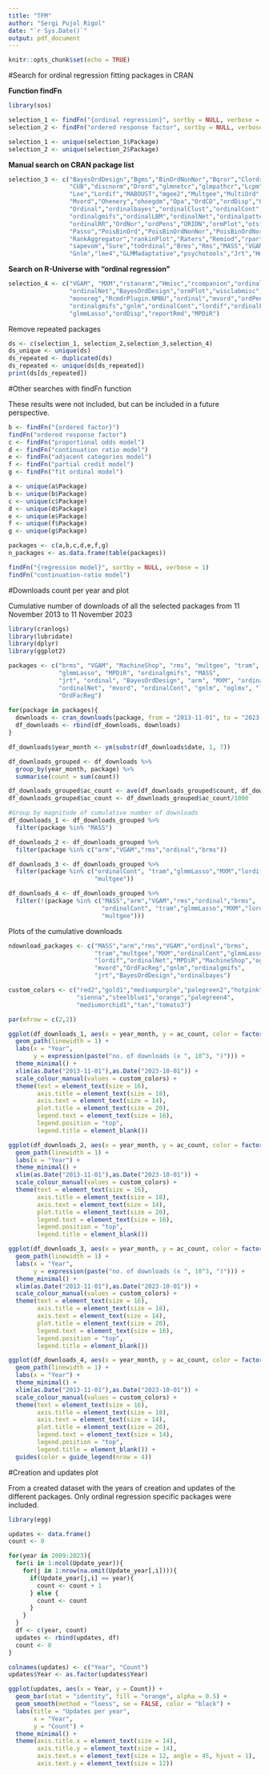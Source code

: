 ---
title: "TFM"
author: "Sergi Pujol Rigol"
date: "`r Sys.Date()`"
output: pdf_document
---

```{r, include=FALSE}
knitr::opts_chunk$set(echo = TRUE)
```

#Search for ordinal regression fitting packages in CRAN 

**Function findFn**

```{r}
library(sos)

selection_1 <- findFn("{ordinal regression}", sortby = NULL, verbose = 1)
selection_2 <- findFn("ordered response factor", sortby = NULL, verbose = 1)

selection_1 <- unique(selection_1$Package)
selection_2 <- unique(selection_2$Package)
```

**Manual search on CRAN package list**

```{r}
selection_3 <- c("BayesOrdDesign","Bgms","BinOrdNonNor","Bqror","Clordr","Crov",
                 "CUB","discnorm","Drord","glmnetcr","glmpathcr","Lcpm","Lmmot",
                 "Loe","Lordif","MABOUST","mgee2","Multgee","MultiOrd","MultOrdRS",
                 "Mvord","Ohenery","ohoegdm","Opa","OrdCD","ordDisp","Ordgam",
                 "Ordinal","ordinalbayes","ordinalClust","ordinalCont","ordinalForest",
                 "ordinalgmifs","ordinalLBM","ordinalNet","ordinalpattern",
                 "ordinalRR","OrdNor","ordPens","ORION","ormPlot","otsfeatures",
                 "Passo","PoisBinOrd","PoisBinOrdNonNor","PoisBinOrdNor",
                 "RankAggregator","rankinPlot","Raters","Remiod","rpartScore",
                 "sapevom","Sure","toOrdinal","Brms","Rms","MASS","VGAM","MXM",
                 "Gnlm","lme4","GLMMadaptative","psychotools","Jrt","Hmisc","Splus2R")
```

**Search on R-Universe with "ordinal regression"**

```{r}
selection_4 <- c("VGAM", "MXM","rstanarm","Hmisc","rcompanion","ordinalbayes",
                 "ordinalNet","BayesOrdDesign","ormPlot","wisclabmisc",
                 "monoreg","RcmdrPlugin.NMBU","ordinal","mvord","ordPens",
                 "ordinalgmifs","gnlm","ordinalCont","lordif","ordinalForest",
                 "glmmLasso","ordDisp","reportRmd","MPDiR")
```

Remove repeated packages

```{r}
ds <- c(selection_1, selection_2,selection_3,selection_4)
ds_unique <- unique(ds)
ds_repeated <- duplicated(ds)
ds_repeated <- unique(ds[ds_repeated])
print(ds[ds_repeated])
```

#Other searches with findFn function

These results were not included, but can be included in a future perspective.

```{r}
b <- findFn("{ordered factor}")
findFn("ordered response factor")
c <- findFn("proportional odds model")
d <- findFn("continuation ratio model")
e <- findFn("adjacent categories model")
f <- findFn("partial credit model")
g <- findFn("fit ordinal model")

a <- unique(a$Package)
b <- unique(b$Package)
c <- unique(c$Package)
d <- unique(d$Package)
e <- unique(e$Package)
f <- unique(f$Package)
g <- unique(g$Package)

packages <- c(a,b,c,d,e,f,g)
n_packages <- as.data.frame(table(packages))

findFn("{regression model}", sortby = NULL, verbose = 1)
findFn("continuation-ratio model")
```

#Downloads count per year and plot

Cumulative number of downloads of all the selected packages from 11 November 2013 to 11 November 2023

```{r}
library(cranlogs)
library(lubridate)
library(dplyr)
library(ggplot2)

packages <- c("brms", "VGAM", "MachineShop", "rms", "multgee", "tram", 
              "glmmLasso", "MPDiR", "ordinalgmifs", "MASS", 
              "jrt", "ordinal", "BayesOrdDesign", "arm", "MXM", "ordinalbayes",
              "ordinalNet", "mvord", "ordinalCont", "gnlm", "oglmx", "lordif",
              "OrdFacReg")
  
for(package in packages){
  downloads <- cran_downloads(package, from = "2013-11-01", to = "2023-11-01")
  df_downloads <- rbind(df_downloads, downloads)
}

df_downloads$year_month <- ym(substr(df_downloads$date, 1, 7))

df_downloads_grouped <- df_downloads %>%
  group_by(year_month, package) %>%
  summarise(count = sum(count))

df_downloads_grouped$ac_count <- ave(df_downloads_grouped$count, df_downloads_grouped$package, FUN = cumsum)
df_downloads_grouped$ac_count <- df_downloads_grouped$ac_count/1000

#Group by magnitude of cumulative number of downloads
df_downloads_1 <- df_downloads_grouped %>%
  filter(package %in% "MASS")

df_downloads_2 <- df_downloads_grouped %>%
  filter(package %in% c("arm","VGAM","rms","ordinal","brms"))

df_downloads_3 <- df_downloads_grouped %>%
  filter(package %in% c("ordinalCont", "tram","glmmLasso","MXM","lordif",
                        "multgee"))

df_downloads_4 <- df_downloads_grouped %>%
  filter(!(package %in% c("MASS","arm","VGAM","rms","ordinal","brms",
                          "ordinalCont", "tram","glmmLasso","MXM","lordif",
                          "multgee")))
```

Plots of the cumulative downloads

```{r, fig.height=5, fig.width=5.5}
ndownload_packages <- c("MASS","arm","rms","VGAM","ordinal","brms",
                        "tram","multgee","MXM","ordinalCont","glmmLasso",
                        "lordif","ordinalNet","MPDiR","MachineShop","oglmx",
                        "mvord","OrdFacReg","gnlm","ordinalgmifs",
                        "jrt","BayesOrdDesign","ordinalbayes")

custom_colors <- c("red2","gold1","mediumpurple","palegreen2","hotpink",
                   "sienna","steelblue1","orange","palegreen4",
                   "mediumorchid1","tan","tomato3")

par(mfrow = c(2,2))

ggplot(df_downloads_1, aes(x = year_month, y = ac_count, color = factor(package, levels = ndownload_packages))) +
  geom_path(linewidth = 1) +
  labs(x = "Year",
       y = expression(paste("no. of downloads (x ", 10^3, ")"))) +
  theme_minimal() +
  xlim(as.Date("2013-11-01"),as.Date("2023-10-01")) +
  scale_colour_manual(values = custom_colors) +
  theme(text = element_text(size = 16), 
        axis.title = element_text(size = 18), 
        axis.text = element_text(size = 14), 
        plot.title = element_text(size = 20), 
        legend.text = element_text(size = 16),
        legend.position = "top",
        legend.title = element_blank())

ggplot(df_downloads_2, aes(x = year_month, y = ac_count, color = factor(package, levels = ndownload_packages))) +
  geom_path(linewidth = 1) +
  labs(x = "Year") +
  theme_minimal() +
  xlim(as.Date("2013-11-01"),as.Date("2023-10-01")) +
  scale_colour_manual(values = custom_colors) +
  theme(text = element_text(size = 16), 
        axis.title = element_text(size = 18), 
        axis.text = element_text(size = 14), 
        plot.title = element_text(size = 20), 
        legend.text = element_text(size = 16),
        legend.position = "top",
        legend.title = element_blank())

ggplot(df_downloads_3, aes(x = year_month, y = ac_count, color = factor(package, levels = ndownload_packages))) +
  geom_path(linewidth = 1) +
  labs(x = "Year",
       y = expression(paste("no. of downloads (x ", 10^3, ")"))) +
  theme_minimal() +
  xlim(as.Date("2013-11-01"),as.Date("2023-10-01")) +
  scale_colour_manual(values = custom_colors) +
  theme(text = element_text(size = 16), 
        axis.title = element_text(size = 18), 
        axis.text = element_text(size = 14), 
        plot.title = element_text(size = 20), 
        legend.text = element_text(size = 16),
        legend.position = "top",
        legend.title = element_blank())

ggplot(df_downloads_4, aes(x = year_month, y = ac_count, color = factor(package, levels = ndownload_packages))) +
  geom_path(linewidth = 1) +
  labs(x = "Year") +
  theme_minimal() +
  xlim(as.Date("2013-11-01"),as.Date("2023-10-01")) +
  scale_colour_manual(values = custom_colors) +
  theme(text = element_text(size = 16), 
        axis.title = element_text(size = 18), 
        axis.text = element_text(size = 14), 
        plot.title = element_text(size = 20), 
        legend.text = element_text(size = 14),
        legend.position = "top",
        legend.title = element_blank()) +
  guides(color = guide_legend(nrow = 4))
```

#Creation and updates plot

From a created dataset with the years of creation and updates of the different packages. Only ordinal regression specific packages were included.

```{r}
library(egg)

updates <- data.frame()
count <- 0

for(year in 2009:2023){
  for(i in 1:ncol(Update_year)){
    for(j in 1:nrow(na.omit(Update_year[,i]))){
      if(Update_year[j,i] == year){
        count <- count + 1
      } else {
        count <- count
      }
    }
  }
  df <- c(year, count)
  updates <- rbind(updates, df)
  count <- 0
}

colnames(updates) <- c("Year", "Count")
updates$Year <- as.factor(updates$Year)

ggplot(updates, aes(x = Year, y = Count)) +
  geom_bar(stat = "identity", fill = "orange", alpha = 0.5) +
  geom_smooth(method = "loess", se = FALSE, color = "black") +
  labs(title = "Updates per year",
       x = "Year",
       y = "Count") +
  theme_minimal() +
  theme(axis.title.x = element_text(size = 14),
        axis.title.y = element_text(size = 14),
        axis.text.x = element_text(size = 12, angle = 45, hjust = 1),
        axis.text.y = element_text(size = 12))
```